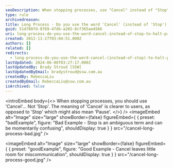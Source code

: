 ```yaml
---
seoDescription: When stopping processes, use "Cancel" instead of "Stop" to clarify intentions and avoid miscommunication.
type: rule
archivedreason:
title: Long Process - Do you use the word 'Cancel' (instead of 'Stop') to halt processes?
guid: 51d780fd-8769-47db-a202-8cf365ae4566
uri: long-process-do-you-use-the-word-cancel-instead-of-stop-to-halt-processes
created: 2012-11-27T03:04:51.000Z
authors: []
related: []
redirects:
  - long-process-do-you-use-the-word-cancel-(instead-of-stop)-to-halt-processes
lastUpdated: 2024-06-08T03:27:17.000Z
lastUpdatedBy: Brady Stroud [SSW]
lastUpdatedByEmail: bradystroud@ssw.com.au
createdBy: RebeccaLiu
createdByEmail: RebeccaLiu@ssw.com.au
isArchived: false
---
```


<introEmbed
  body={<>
When stopping processes, you should use 'Cancel'... Not 'Stop'. The meaning of 'Cancel' is clearer to users, as opposed to 'Stop' which might also mean 'Pause'.
  </>}
/>
<imageEmbed
  alt="Image"
  size="large"
  showBorder={false}
  figureEmbed={ {
    preset: "badExample",
    figure: "Bad Example - Stop is an ambiguous term and can be momentarily confusing",
    shouldDisplay: true
  } }
  src="/cancel-long-process-bad.jpg"
/>

<imageEmbed
  alt="Image"
  size="large"
  showBorder={false}
  figureEmbed={ {
    preset: "goodExample",
    figure: "Good Example - Cancel leaves little room for miscommunication",
    shouldDisplay: true
  } }
  src="/cancel-long-process-good.jpg"
/>
